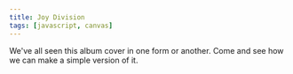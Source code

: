 ```yaml
---
title: Joy Division
tags: [javascript, canvas]
---
```


We've all seen this album cover in one form or another. Come and see how we can make a simple version of it.